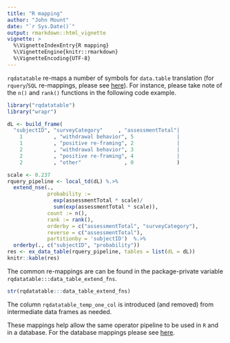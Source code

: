 ```yaml
---
title: "R mapping"
author: "John Mount"
date: "`r Sys.Date()`"
output: rmarkdown::html_vignette
vignette: >
  %\VignetteIndexEntry{R mapping}
  %\VignetteEngine{knitr::rmarkdown}
  %\VignetteEncoding{UTF-8}
---
```


`rqdatatable` re-maps a number of symbols for `data.table` translation (for `rquery`/`SQL` re-mappings, please see [here](https://winvector.github.io/rquery/articles/R_mapping.html)).  For instance, please take note of the `n()` and `rank()` functions in the following code example.

```r
library("rqdatatable")
library("wrapr")

dL <- build_frame(
  "subjectID", "surveyCategory"     , "assessmentTotal"|
    1          , "withdrawal behavior", 5              |
    1          , "positive re-framing", 2              |
    2          , "withdrawal behavior", 3              |
    2          , "positive re-framing", 4              |
    2          , "other"              , 0              )

scale <- 0.237
rquery_pipeline <- local_td(dL) %.>%
  extend_nse(.,
             probability :=
               exp(assessmentTotal * scale)/
               sum(exp(assessmentTotal * scale)),
             count := n(),
             rank := rank(),
             orderby = c("assessmentTotal", "surveyCategory"),
             reverse = c("assessmentTotal"),
             partitionby = 'subjectID')  %.>%
  orderby(., c("subjectID", "probability"))
res <- ex_data_table(rquery_pipeline, tables = list(dL = dL))
knitr::kable(res)
```

The common re-mappings are can be found in the package-private variable `rqdatatable:::data_table_extend_fns`.

```r
str(rqdatatable:::data_table_extend_fns)
```

The column `rqdatatable_temp_one_col` is introduced (and removed) from intermediate data frames as needed.

These mappings help allow the same operator pipeline to be used in `R` and in a database. For the database mappings please see [here](https://winvector.github.io/rquery/articles/R_mapping.html).



